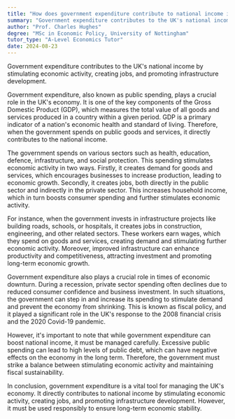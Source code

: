 ```yaml
---
title: "How does government expenditure contribute to national income in the UK?"
summary: "Government expenditure contributes to the UK's national income by stimulating economic activity, creating jobs, and promoting infrastructure development."
author: "Prof. Charles Hughes"
degree: "MSc in Economic Policy, University of Nottingham"
tutor_type: "A-Level Economics Tutor"
date: 2024-08-23
---
```


Government expenditure contributes to the UK's national income by stimulating economic activity, creating jobs, and promoting infrastructure development.

Government expenditure, also known as public spending, plays a crucial role in the UK's economy. It is one of the key components of the Gross Domestic Product (GDP), which measures the total value of all goods and services produced in a country within a given period. GDP is a primary indicator of a nation's economic health and standard of living. Therefore, when the government spends on public goods and services, it directly contributes to the national income.

The government spends on various sectors such as health, education, defence, infrastructure, and social protection. This spending stimulates economic activity in two ways. Firstly, it creates demand for goods and services, which encourages businesses to increase production, leading to economic growth. Secondly, it creates jobs, both directly in the public sector and indirectly in the private sector. This increases household income, which in turn boosts consumer spending and further stimulates economic activity.

For instance, when the government invests in infrastructure projects like building roads, schools, or hospitals, it creates jobs in construction, engineering, and other related sectors. These workers earn wages, which they spend on goods and services, creating demand and stimulating further economic activity. Moreover, improved infrastructure can enhance productivity and competitiveness, attracting investment and promoting long-term economic growth.

Government expenditure also plays a crucial role in times of economic downturn. During a recession, private sector spending often declines due to reduced consumer confidence and business investment. In such situations, the government can step in and increase its spending to stimulate demand and prevent the economy from shrinking. This is known as fiscal policy, and it played a significant role in the UK's response to the 2008 financial crisis and the 2020 Covid-19 pandemic.

However, it's important to note that while government expenditure can boost national income, it must be managed carefully. Excessive public spending can lead to high levels of public debt, which can have negative effects on the economy in the long term. Therefore, the government must strike a balance between stimulating economic activity and maintaining fiscal sustainability.

In conclusion, government expenditure is a vital tool for managing the UK's economy. It directly contributes to national income by stimulating economic activity, creating jobs, and promoting infrastructure development. However, it must be used responsibly to ensure long-term economic stability.
    